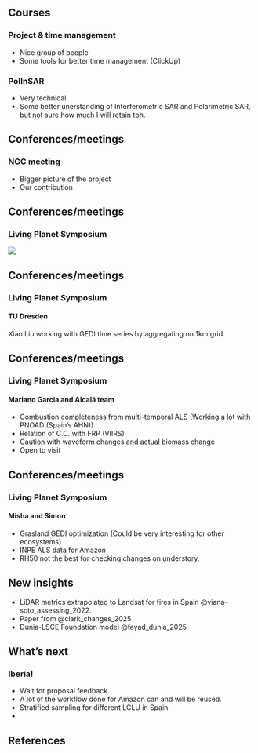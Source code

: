 ## Courses

### Project & time management

- Nice group of people
- Some tools for better time management (ClickUp)

### PolInSAR

- Very technical
- Some better unerstanding of Interferometric SAR and Polarimetric SAR, but not sure how much I will retain tbh.

## Conferences/meetings

### NGC meeting

- Bigger picture of the project 
- Our contribution

## Conferences/meetings

### Living Planet Symposium {.center}

![](update_meetings/figures/LPS_me.png)

## Conferences/meetings

### Living Planet Symposium 

#### TU Dresden

Xiao Liu working with GEDI time series by aggregating on 1km grid.

## Conferences/meetings

### Living Planet Symposium 

#### Mariano Garcia and Alcalá team

- Combustion completeness from multi-temporal ALS (Working a lot with PNOAD (Spain's AHN))
- Relation of C.C. with FRP (VIIRS)
- Caution with waveform changes and actual biomass change
- Open to visit

## Conferences/meetings

### Living Planet Symposium 

#### Misha and Simon

- Grasland GEDI optimization (Could be very interesting for other ecosystems)
- INPE ALS data for Amazon
- RH50 not the best for checking changes on understory.

## New insights

- LiDAR metrics extrapolated to Landsat for fires in Spain @viana-soto_assessing_2022.
- Paper from @clark_changes_2025
- Dunia-LSCE Foundation model @fayad_dunia_2025

## What's next

### Iberia!

- Wait for proposal feedback.
- A lot of the workflow done for Amazon can and will be reused.
- Stratified sampling for different LCLU in Spain.
- 

## References



